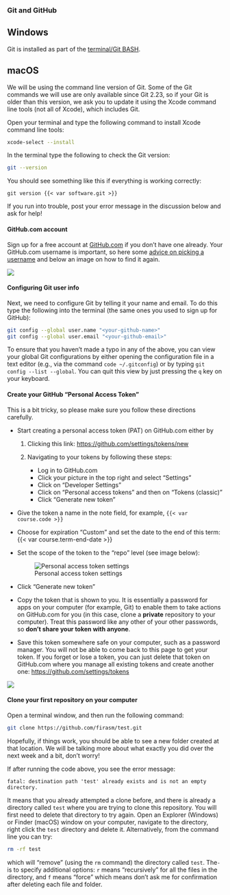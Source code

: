 ### Git and GitHub

::: {.panel-tabset group="os"}
## Windows

Git is installed as part of the [terminal/Git BASH](#terminal).

## macOS

We will be using the command line version of Git.
Some of the Git commands we will use are only available since Git 2.23, so if your Git is older than this version, we ask you to update it using the Xcode command line tools (not all of Xcode), which includes Git.

Open your terminal and type the following command to install Xcode command line tools:

``` bash
xcode-select --install
```
:::

In the terminal type the following to check the Git version:

``` bash
git --version
```

You should see something like this if everything is working correctly:

```         
git version {{< var software.git >}}
```

::: callout-note
If you run into trouble, post your error message in the discussion below and ask for help!
:::

#### GitHub.com account

Sign up for a free account at [GitHub.com](https://github.com/) if you don't have one already.
Your GitHub.com username is important, so here some [advice on picking a username](https://happygitwithr.com/github-acct#username-advice) and below an image on how to find it again.

![](/images/github-account.png){fig-alt="Pointing to the top right once you log into GitHub.com to identify your username."}

#### Configuring Git user info

Next, we need to configure Git by telling it your name and email.
To do this type the following into the terminal (the same ones you used to sign up for GitHub):

``` bash
git config --global user.name "<your-github-name>"
git config --global user.email "<your-github-email>"
```

::: callout-note
To ensure that you haven't made a typo in any of the above, you can view your global Git configurations by either opening the configuration file in a text editor (e.g., via the command `code ~/.gitconfig`) or by typing `git config --list --global`.
You can quit this view by just pressing the `q` key on your keyboard.
:::

#### Create your GitHub "Personal Access Token"

This is a bit tricky, so please make sure you follow these directions carefully.

-   Start creating a personal access token (PAT) on GitHub.com either by

    1.  Clicking this link: <https://github.com/settings/tokens/new>

    2.  Navigating to your tokens by following these steps:

        -   Log in to GitHub.com
        -   Click your picture in the top right and select "Settings"
        -   Click on "Developer Settings"
        -   Click on "Personal access tokens" and then on "Tokens (classic)"
        -   Click "Generate new token"

-   Give the token a name in the note field, for example, `{{< var course.code >}}`

-   Choose for expiration "Custom" and set the date to the end of this term: {{< var course.term-end-date >}}

-   Set the scope of the token to the "repo" level (see image below):

    ![Personal access token settings](/images/github-pat-repo-settings.png)

-   Click "Generate new token"

-   Copy the token that is shown to you.
    It is essentially a password for apps on your computer (for example, Git) to enable them to take actions on GitHub.com for you (in this case, clone a **private** repository to your computer).
    Treat this password like any other of your other passwords, so **don't share your token with anyone**.

-   Save this token somewhere safe on your computer, such as a password manager.
    You will not be able to come back to this page to get your token.
    If you forget or lose a token, you can just delete that token on GitHub.com where you manage all existing tokens and create another one: <https://github.com/settings/tokens>

![](/images/create-github-pat.gif){fig-alt="Navigating GitHub.com to create a personal access token with the repo permission level."}

#### Clone your first repository on your computer

Open a terminal window, and then run the following command:

``` bash
git clone https://github.com/firasm/test.git
```

Hopefully, if things work, you should be able to see a new folder created at that location.
We will be talking more about what exactly you did over the next week and a bit, don't worry!

::: callout-tip
If after running the code above, you see the error message:

```         
fatal: destination path 'test' already exists and is not an empty directory. 
```

It means that you already attempted a clone before, and there is already a directory called `test` where you are trying to clone this repository.
You will first need to delete that directory to try again.
Open an Explorer (Windows) or Finder (macOS) window on your computer, navigate to the directory, right click the `test` directory and delete it.
Alternatively, from the command line you can try:

``` bash
rm -rf test
```

which will "remove" (using the `rm` command) the directory called `test`.
The`-` is to specify additional options: `r` means "recursively" for all the files in the directory, and `f` means "force" which means don't ask me for confirmation after deleting each file and folder.
:::
